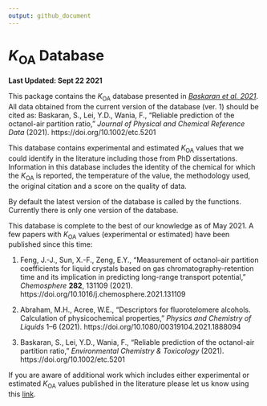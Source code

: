 ```yaml
---
output: github_document
---
```


# *K*~OA~ Database
**Last Updated: Sept 22 2021**

This package contains the *K*~OA~ database presented in *[Baskaran et al. 2021](https://www.doi.org/10.1063/5.0059652)*. All data obtained from the current version of the database (ver. 1) should be cited as: Baskaran, S., Lei, Y.D., Wania, F., "Reliable prediction of the octanol-air partition ratio," *Journal of Physical and Chemical Reference Data* (2021). https://doi.org/10.1002/etc.5201 

This database contains experimental and estimated *K*~OA~ values that we could identify in the literature including those from PhD dissertations. Information in this database includes the identity of the chemical for which the *K*~OA~ is reported, the temperature of the value, the methodology used, the original citation and a score on the quality of data.

By default the latest version of the database is called by the functions. Currently there is only one version of the database.

This database is complete to the best of our knowledge as of May 2021. A few papers with *K*~OA~ values (experimental or estimated) have been published since this time:

1. Feng, J.-J., Sun, X.-F., Zeng, E.Y., "Measurement of octanol–air partition coefficients for liquid crystals based on gas chromatography-retention time and its implication in predicting long-range transport potential," *Chemosphere* **282**, 131109 (2021). https://doi.org/10.1016/j.chemosphere.2021.131109

2. Abraham, M.H., Acree, W.E., "Descriptors for fluorotelomere alcohols. Calculation of physicochemical properties," *Physics and Chemistry of Liquids* 1–6 (2021). https://doi.org/10.1080/00319104.2021.1888094

3. Baskaran, S., Lei, Y.D., Wania, F., "Reliable prediction of the octanol-air partition ratio," *Environmental Chemistry & Toxicology* (2021). https://doi.org/10.1002/etc.5201 


If you are aware of additional work which includes either experimental or estimated *K*~OA~ values published in the literature please let us know using this [link](https://forms.gle/u38fENZoAtixvM8G9).

